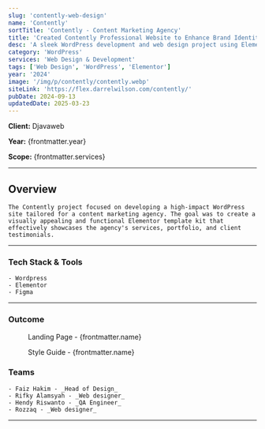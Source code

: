 ```yaml
---
slug: 'contently-web-design'
name: 'Contently'
sortTitle: 'Contently - Content Marketing Agency'
title: 'Created Contently Professional Website to Enhance Brand Identity in Content Marketing'
desc: 'A sleek WordPress development and web design project using Elementor, crafted for a content marketing agency.'
category: 'WordPress'
services: 'Web Design & Development'
tags: ['Web Design', 'WordPress', 'Elementor']
year: '2024'
image: '/img/p/contently/contently.webp'
siteLink: 'https://flex.darrelwilson.com/contently/'
pubDate: 2024-09-13
updatedDate: 2025-03-23
---
```



**Client:** Djavaweb

**Year:** {frontmatter.year}

**Scope:** {frontmatter.services}

---


## Overview

    The Contently project focused on developing a high-impact WordPress site tailored for a content marketing agency. The goal was to create a visually appealing and functional Elementor template kit that effectively showcases the agency's services, portfolio, and client testimonials.

---

### Tech Stack & Tools

    - Wordpress
    - Elementor
    - Figma

---

### Outcome

<figure>
  <Picture
    src={landingPage}
    alt='high fidelity design'
    formats={['avif', 'webp']}
  />
  <figcaption class='text-center'>
    Landing Page - {frontmatter.name}
  </figcaption>
</figure>

<figure>
  <Picture
    src={styleGuide}
    alt='high fidelity design'
    formats={['avif', 'webp']}
  />
  <figcaption class='text-center'>
    Style Guide - {frontmatter.name}
  </figcaption>
</figure>

### Teams

    - Faiz Hakim - _Head of Design_
    - Rifky Alamsyah - _Web designer_
    - Hendy Riswanto - _QA Engineer_
    - Rozzaq - _Web designer_
    
---